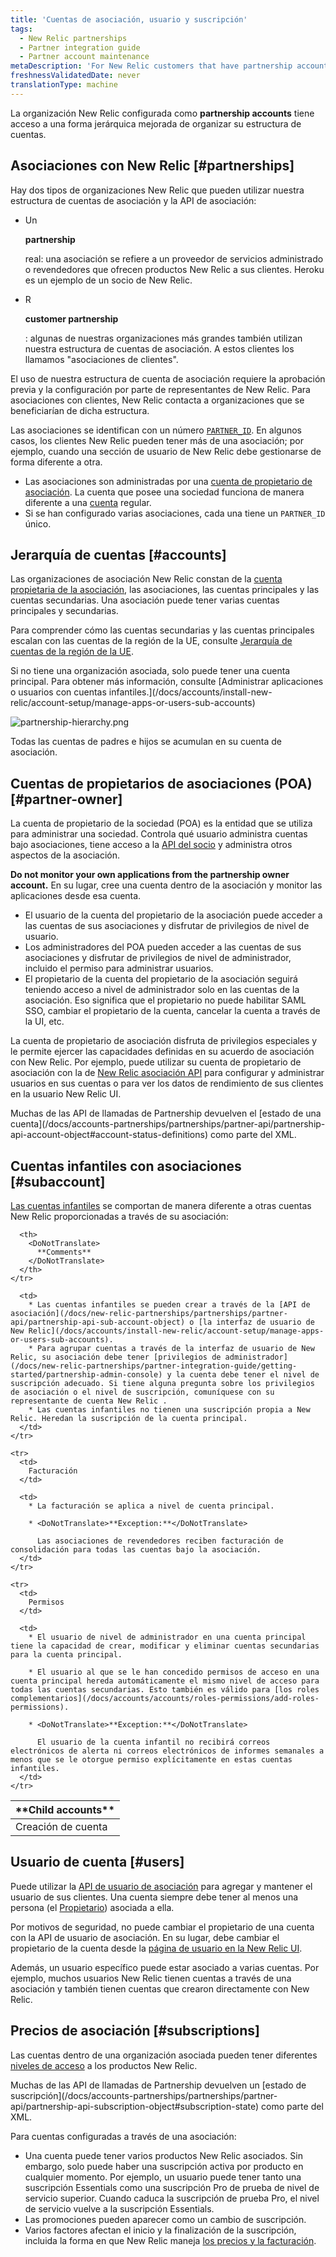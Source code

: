 ```yaml
---
title: 'Cuentas de asociación, usuario y suscripción'
tags:
  - New Relic partnerships
  - Partner integration guide
  - Partner account maintenance
metaDescription: 'For New Relic customers that have partnership accounts, this explains the hierarchical structure and rules for those accounts.'
freshnessValidatedDate: never
translationType: machine
---
```



La organización New Relic configurada como <DoNotTranslate>**partnership accounts**</DoNotTranslate> tiene acceso a una forma jerárquica mejorada de organizar su estructura de cuentas.

## Asociaciones con New Relic [#partnerships]

Hay dos tipos de organizaciones New Relic que pueden utilizar nuestra estructura de cuentas de asociación y la API de asociación:

* Un

  <DoNotTranslate>**partnership**</DoNotTranslate>

  real: una asociación se refiere a un proveedor de servicios administrado o revendedores que ofrecen productos New Relic a sus clientes. Heroku es un ejemplo de un socio de New Relic.

* R

  <DoNotTranslate>**customer partnership**</DoNotTranslate>

  : algunas de nuestras organizaciones más grandes también utilizan nuestra estructura de cuentas de asociación. A estos clientes los llamamos "asociaciones de clientes".

El uso de nuestra estructura de cuenta de asociación requiere la aprobación previa y la configuración por parte de representantes de New Relic. Para asociaciones con clientes, New Relic contacta a organizaciones que se beneficiarían de dicha estructura.

Las asociaciones se identifican con un número [`PARTNER_ID`](/docs/accounts-partnerships/partnerships/partner-api/partner-api-reference). En algunos casos, los clientes New Relic pueden tener más de una asociación; por ejemplo, cuando una sección de usuario de New Relic debe gestionarse de forma diferente a otra.

* Las asociaciones son administradas por una [cuenta de propietario de asociación](#partner-owner). La cuenta que posee una sociedad funciona de manera diferente a una [cuenta](#accounts) regular.
* Si se han configurado varias asociaciones, cada una tiene un `PARTNER_ID` único.

## Jerarquía de cuentas [#accounts]

Las organizaciones de asociación New Relic constan de la [cuenta propietaria de la asociación](#partner-owner), las asociaciones, las cuentas principales y las cuentas secundarias. Una asociación puede tener varias cuentas principales y secundarias.

Para comprender cómo las cuentas secundarias y las cuentas principales escalan con las cuentas de la región de la UE, consulte [Jerarquía de cuentas de la región de la UE](/docs/using-new-relic/welcome-new-relic/getting-started/introduction-eu-region-data-center#global-account-hierarchy).

<Callout variant="tip">
  Si no tiene una organización asociada, solo puede tener una cuenta principal. Para obtener más información, consulte [Administrar aplicaciones o usuarios con cuentas infantiles.](/docs/accounts/install-new-relic/account-setup/manage-apps-or-users-sub-accounts)
</Callout>

<img
  title="partnership-hierarchy.png"
  alt="partnership-hierarchy.png"
  src={partnershipsHierarchy}
/>

<figcaption>
  Todas las cuentas de padres e hijos se acumulan en su cuenta de asociación.
</figcaption>

## Cuentas de propietarios de asociaciones (POA) [#partner-owner]

La cuenta de propietario de la sociedad (POA) es la entidad que se utiliza para administrar una sociedad. Controla qué usuario administra cuentas bajo asociaciones, tiene acceso a la [API del socio](/docs/new-relic-partnerships/partner-integration-guide/partner-account-maintenance/partner-api) y administra otros aspectos de la asociación.

<DoNotTranslate>**Do not monitor your own applications from the partnership owner account.**</DoNotTranslate> En su lugar, cree una cuenta dentro de la asociación y monitor las aplicaciones desde esa cuenta.

* El usuario de la cuenta del propietario de la asociación puede acceder a las cuentas de sus asociaciones y disfrutar de privilegios de nivel de usuario.
* Los administradores del POA pueden acceder a las cuentas de sus asociaciones y disfrutar de privilegios de nivel de administrador, incluido el permiso para administrar usuarios.
* El propietario de la cuenta del propietario de la asociación seguirá teniendo acceso a nivel de administrador solo en las cuentas de la asociación. Eso significa que el propietario no puede habilitar SAML SSO, cambiar el propietario de la cuenta, cancelar la cuenta a través de la UI, etc.

La cuenta de propietario de asociación disfruta de privilegios especiales y le permite ejercer las capacidades definidas en su acuerdo de asociación con New Relic. Por ejemplo, puede utilizar su cuenta de propietario de asociación con la de [New Relic asociación API](/docs/new-relic-partnerships/partner-integration-guide/partner-account-maintenance/partner-api) para configurar y administrar usuarios en sus cuentas o para ver los datos de rendimiento de sus clientes en la usuario New Relic UI.

<Callout variant="tip">
  Muchas de las API de llamadas de Partnership devuelven el [estado de una cuenta](/docs/accounts-partnerships/partnerships/partner-api/partnership-api-account-object#account-status-definitions) como parte del XML.
</Callout>

## Cuentas infantiles con asociaciones [#subaccount]

[Las cuentas infantiles](/docs/accounts/original-accounts-billing/original-users-roles/original-account-structure) se comportan de manera diferente a otras cuentas New Relic proporcionadas a través de su asociación:

<table>
  <thead>
    <tr>
      <th style={{ width: "200px" }}>
        <DoNotTranslate>
          **Child accounts**
        </DoNotTranslate>
      </th>

      <th>
        <DoNotTranslate>
          **Comments**
        </DoNotTranslate>
      </th>
    </tr>
  </thead>

  <tbody>
    <tr>
      <td>
        Creación de cuenta
      </td>

      <td>
        * Las cuentas infantiles se pueden crear a través de la [API de asociación](/docs/new-relic-partnerships/partnerships/partner-api/partnership-api-sub-account-object) o [la interfaz de usuario de New Relic](/docs/accounts/install-new-relic/account-setup/manage-apps-or-users-sub-accounts).
        * Para agrupar cuentas a través de la interfaz de usuario de New Relic, su asociación debe tener [privilegios de administrador](/docs/new-relic-partnerships/partner-integration-guide/getting-started/partnership-admin-console) y la cuenta debe tener el nivel de suscripción adecuado. Si tiene alguna pregunta sobre los privilegios de asociación o el nivel de suscripción, comuníquese con su representante de cuenta New Relic .
        * Las cuentas infantiles no tienen una suscripción propia a New Relic. Heredan la suscripción de la cuenta principal.
      </td>
    </tr>

    <tr>
      <td>
        Facturación
      </td>

      <td>
        * La facturación se aplica a nivel de cuenta principal.

        * <DoNotTranslate>**Exception:**</DoNotTranslate>

          Las asociaciones de revendedores reciben facturación de consolidación para todas las cuentas bajo la asociación.
      </td>
    </tr>

    <tr>
      <td>
        Permisos
      </td>

      <td>
        * El usuario de nivel de administrador en una cuenta principal tiene la capacidad de crear, modificar y eliminar cuentas secundarias para la cuenta principal.

        * El usuario al que se le han concedido permisos de acceso en una cuenta principal hereda automáticamente el mismo nivel de acceso para todas las cuentas secundarias. Esto también es válido para [los roles complementarios](/docs/accounts/accounts/roles-permissions/add-roles-permissions).

        * <DoNotTranslate>**Exception:**</DoNotTranslate>

          El usuario de la cuenta infantil no recibirá correos electrónicos de alerta ni correos electrónicos de informes semanales a menos que se le otorgue permiso explícitamente en estas cuentas infantiles.
      </td>
    </tr>
  </tbody>
</table>

## Usuario de cuenta [#users]

Puede utilizar la [API de usuario de asociación](/docs/accounts-partnerships/partnerships/partner-api/partnership-api-user-object) para agregar y mantener el usuario de sus clientes. Una cuenta siempre debe tener al menos una persona (el [Propietario](/docs/accounts-partnerships/accounts/account-billing-usage/users-roles#owner)) asociada a ella.

Por motivos de seguridad, no puede cambiar el propietario de una cuenta con la API de usuario de asociación. En su lugar, debe cambiar el propietario de la cuenta desde la [página de usuario en la New Relic UI](/docs/accounts/accounts/roles-permissions/change-account-owner).

Además, un usuario específico puede estar asociado a varias cuentas. Por ejemplo, muchos usuarios New Relic tienen cuentas a través de una asociación y también tienen cuentas que crearon directamente con New Relic.

## Precios de asociación [#subscriptions]

Las cuentas dentro de una organización asociada pueden tener diferentes [niveles de acceso](https://newrelic.com/application-monitoring/pricing) a los productos New Relic.

<Callout variant="tip">
  Muchas de las API de llamadas de Partnership devuelven un [estado de suscripción](/docs/accounts-partnerships/partnerships/partner-api/partnership-api-subscription-object#subscription-state) como parte del XML.
</Callout>

Para cuentas configuradas a través de una asociación:

* Una cuenta puede tener varios productos New Relic asociados. Sin embargo, solo puede haber una suscripción activa por producto en cualquier momento. Por ejemplo, un usuario puede tener tanto una suscripción Essentials como una suscripción Pro de prueba de nivel de servicio superior. Cuando caduca la suscripción de prueba Pro, el nivel de servicio vuelve a la suscripción Essentials.
* Las promociones pueden aparecer como un cambio de suscripción.
* Varios factores afectan el inicio y la finalización de la suscripción, incluida la forma en que New Relic maneja [los precios y la facturación](/docs/accounts-partnerships/partner-integration-guide/new-relic-products-features/partner-products-pricing-billing).
